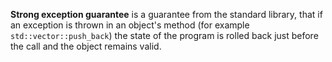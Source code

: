 **Strong exception guarantee** is a guarantee from the standard library, that if an exception is thrown
in an object's method (for example `std::vector::push_back`) the state of the program is rolled back just before the call
and the object remains valid.